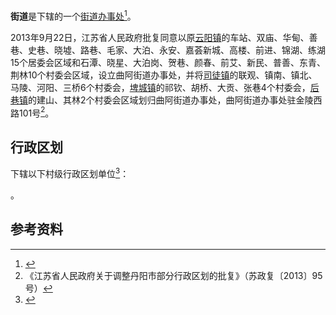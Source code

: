 {{中国乡级行政区|32/11/81/002/000}}

'''{{ruby-py|曲阿|-{zh-cn:qū'ē;zh-tw:ㄑㄩˉㄜˉ;zh-hk:kuk<sup>1</sup>o<sup>1</sup>}-}}街道'''是{{PRC admin/fullname|32/11/81/002/000|3}}下辖的一个[[街道办事处|街道办事处]]<ref>{{PRC admin/ref sgc|{{PRC admin/parent|32/11/81/002/000}}}}</ref>。

2013年9月22日，江苏省人民政府批复同意以原[[云阳镇_(丹阳市)|云阳镇]]的车站、双庙、华甸、善巷、史巷、晓墟、路巷、毛家、大泊、永安、嘉荟新城、高楼、前进、锦湖、练湖15个居委会区域和石潭、晓星、大泊岗、贺巷、颜春、前艾、新民、普善、东青、荆林10个村委会区域，设立曲阿街道办事处，并将[[司徒镇_(丹阳市)|司徒镇]]的联观、镇南、镇北、马陵、河阳、三桥6个村委会，[[埤城镇|埤城镇]]的祁钦、胡桥、大贡、张巷4个村委会，[[后巷镇|后巷镇]]的建山、其林2个村委会区域划归曲阿街道办事处，曲阿街道办事处驻金陵西路101号<ref>《江苏省人民政府关于调整丹阳市部分行政区划的批复》（苏政复〔2013〕95号）</ref>。

== 行政区划 ==
{{PAGENAMEBASE}}下辖以下村级行政区划单位<ref>{{PRC admin/ref sgc|32/11/81/002/000}}</ref>：

{{PRC admin/children|32/11/81/002/000}}。

== 参考资料 ==
{{reflist}}

{{江苏行政区划小作品}}
{{PRC admin/navcat|32/11/81/002/000}}